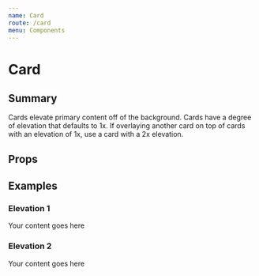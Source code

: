 ```yaml
---
name: Card
route: /card
menu: Components
---
```




# Card
## Summary
Cards elevate primary content off of the background. Cards have a degree of elevation that defaults to 1x. If overlaying another card on top of cards with an elevation of 1x, use a card with a 2x elevation.

## Props
<Props of={Card} />

## Examples
### Elevation 1
<Playground>
  <Card className="elevation-1">Your content goes here</Card>
</Playground>

### Elevation 2
<Playground>
  <Card className="elevation-2">Your content goes here</Card>
</Playground>
